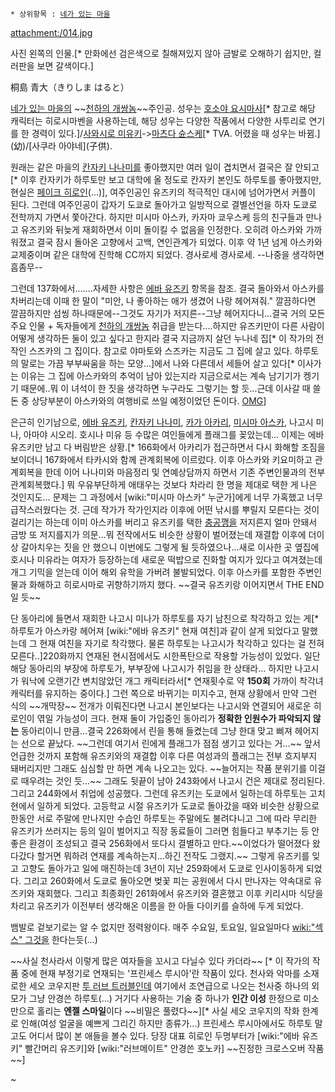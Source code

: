  * 상위항목 : [[네가 있는 마을]]

attachment:/014.jpg

사진 왼쪽의 인물.[* 만화에선 검은색으로 칠해져있지 않아 금발로 오해하기 쉽지만, 컬러판을 보면 갈색이다.]

桐島 青大（きりしま はると）

[[네가 있는 마을]]의 ~~[[천하의 개쌍놈]]~~주인공. 성우는 [[호소야 요시마사]][* 참고로 해당 캐릭터는 히로시마벤을 사용하는데, 해당 성우는 다양한 작품에서 다양한 사투리로 연기를 한 경력이 있다.]/[[사와시로 미유키]]->[[마츠다 슌스케]][* TVA. 어렸을 때 성우는 바뀜.](幼)/[사쿠라 아야네](子供). 

원래는 같은 마을의 [[칸자키 나나미]]를 좋아했지만 여러 일이 겹치면서 결국은 잘 안되고[* 이후 칸자키가 하루토만 보고 대학에 올 정도로 칸자키 본인도 하루토를 좋아했지만, 현실은 [[페이크 히로인]](...)], 여주인공인 유즈키의 적극적인 대시에 넘어가면서 커플이 된다. 그런데 여주인공이 갑자기 도쿄로 돌아가고 일방적으로 결별선언을 하자 도쿄로 전학까지 가면서 쫓아간다. 하지만 미시마 아스카, 카자마 쿄우스케 등의 친구들과 만나고 유즈키와 뒤늦게 재회하면서 이미 돌이킬 수 없음을 인정한다. 오히려 아스카와 가까워졌고 결국 잠시 돌아온 고향에서 고백, 연인관계가 되었다. 이후 약 1년 넘게 아스카와 교제중이며 같은 대학에 진학해 CC까지 되었다. 경사로세 경사로세. --나중을 생각하면 흠좀무-- 

그런데 137화에서.......자세한 사항은 [[에바 유즈키]] 항목을 참조. 결국 돌아와서 아스카를 차버리는데 이때 한 말이 "미안, 나 좋아하는 애가 생겼어 나랑 헤어져줘." 깔끔하다면 깔끔하지만 섬씽 하나때문에--그것도 자기가 저지른--그냥 헤어지다니...결국 거의 모든 주요 인물 + 독자들에게 [[천하의 개쌍놈]] 취급을 받는다....하지만 유즈키만이 다른 사람이 어떻게 생각하든 둘이 있고 싶다고 한지라 결국 지금까지 살던 누나네 집[* 이 작가의 전작인 스즈카의 그 집이다. 참고로 야마토와 스즈카는 지금도 그 집에 살고 있다. 하루토의 말로는 가끔 부부싸움을 하는 모양...]에서 나와 다른데서 세들어 살고 있다[* 이사가는 이유는 그 집에 아스카와의 추억이 남아 있는지라 지금으로서는 계속 남기기가 켕기기 때문에..뭐 이 녀석이 한 짓을 생각하면 누구라도 그렇기는 할 듯...근데 이사갈 때 쓸 돈 중 상당부분이 아스카와의 여행비로 쓰일 예정이었던 돈이다. [[OMG]]]

은근히 인기남으로, [[에바 유즈키]], [[칸자키 나나미]], [[카가 아카리]], [[미시마 아스카]], 나고시 미나, 아마야 시오리. 호시나 미유 등 수많은 여인들에게 플래그를 꽂았는데... 이제는 에바 유즈키만 남고 다 버림받은 상황.[* 166화에서 아카리가 접근하면서 다시 화해할 조짐을 보이더니 167화에서 타카시와 함께 관계회복에 이르렀다. 이후 아스카와 키요미하고 관계회복을 한데 이어 나나미와 마음정리 및 연예상담까지 하면서 기존 주변인물과의 전부 관계회복했다.] 뭐 우유부단하게 애태우는 것보다 차라리 한 명을 제대로 택한 게 나은 것인지도... 문제는 그 과정에서 [wiki:"미시마 아스카" 누군가]에게 너무 가혹했고 너무 급작스러웠다는 것. 근데 작가가 작가인지라 이후에 어떤 낚시를 뿌릴지 모른다는 것이 걸리기는 하는데 이미 아스카를 버리고 유즈키를 택한 [[충공깽]]을 저지른지 얼마 안돼서 금방 또 저지를지가 의문...뭐 전작에서도 비슷한 상황이 벌어졌는데 재결합 이후에 더이상 갈아치우는 짓을 안 했으니 이번에도 그렇게 될 듯하였으나...새로 이사한 곳 옆집에 호시나 미유라는 여자가 등장하는데 새로운 떡밥으로 진화할 여지가 있다고 여겨졌는데 개그 기믹을 얻는데 이어 해외 유학을 가버려 불발되었다. 이후 아스카를 포함한 주변인물과 화해하고 히로시마로 귀향하기까지 했다. ~~결국 유즈키랑 이어지면서 THE END일 듯~~

단 동아리에 들면서 재회한 나고시 미나가 하루토를 자기 남친으로 착각하고 있는 게[* 하루토가 아스카랑 헤어져 [wiki:"에바 유즈키" 현재 여친]과 같이 살게 되었다고 말했는데 그 현재 여친을 자기로 착각했다. 물론 하루토는 나고시가 착각하고 있다는 걸 전혀 모른다..]220화까지 연재된 현시점에서도 시한폭탄으로 작용할 가능성이 있었다. 일단 해당 동아리의 부장에 하루토가, 부부장에 나고시가 취임을 한 상태라... 하지만 나고시가 워낙에 오랜기간 변치않았던 개그 캐릭터라서[* 연재횟수로 약 '''150회''' 가까이 착각녀 캐릭터를 유지하는 중이다.] 그런 쪽으로 바뀌기는 미지수고, 현재 상황에서 만약 그런 식의 ~~개막장~~ 전개가 이뤄진다면 나고시 본인보다는 나고시와 연결되어 새로운 히로인이 엮일 가능성이 크다. 현재 둘이 가입중인 동아리가 '''정확한 인원수가 파악되지 않는''' 동아리이니 만큼...결국 226화에서 린을 통해 들켰는데 그냥 한대 맞고 삐져 헤어지는 선으로 끝났다. ~~그런데 여기서 린에게 플래그가 점점 생기고 있다는 거...~~ 앞서 언급한 것까지 포함해 유즈키와의 재결합 이후 다른 여성과의 플래그는 전부 흐지부지 돼버리지만 그래도 심심할 만 하면 계속 나오고는 있다. ~~늘어지는 작품 분위기를 이걸로 때우려는 것인 듯...~~ 그래도 뒷끝이 남아 243화에서 나고시 건은 제대로 정리된다. 그리고 244화에서 취업에 성공했다. 그런데 유즈키는 도쿄에서 일하는데 하루토는 고치현에서 일하게 되었다. 고등학교 시절 유즈키가 도쿄로 돌아갔을 때와 비슷한 상황으로 한동안 서로 주말에 만나지만 수습인 하루토는 주말에도 불려다니고 그에 따라 무리한 유즈키가 쓰러지는 등의 일이 벌어지고 직장 동료들이 그러면 힘들다고 부추기는 등 안 좋은 환경이 조성되고 결국 256화에서 또다시 결별하고 만다.~~이었다가 떨어졌다 왔다갔다 할거면 뭐하려 연재를 계속하는지...하긴 전작도 그랬지.~~ 그렇게 유즈키를 잊고 고향도 돌아가고 일에 매진하는데 3년이 지난 259화에서 도쿄로 인사이동하게 되었다. 그리고 260화에서 도쿄로 돌아오면 벚꽃 피는 공원에서 다시 만나자는 약속대로 유즈키와 재회했다. 그리고 최종화인 261화에서 유즈키와 결혼했고 이후 키리시마 식당을 차리고 유즈키가 이전부터 생각해온 이름을 한 아들 다이키를 슬하에 두게 되었다.

뱀발로 겉보기로는 알 수 없지만 정력왕이다. 매주 수요일, 토요일, 일요일마다 [[wiki:"섹스" 그것]]을 한다는듯(...)

~~사실 천사라서 이렇게 많은 여자들을 꼬시고 다닐수 있다 카더라~~ [* 이 작가의 작품 중에 현재 부정기로 연재되는 '프린세스 루시아'란 작품이 있다. 천사와 악마를 소재로한 세오 코우지판 [[투 러브 트러블]]인데 여기에서 조연급으로 나오는 천사중 하나의 외모가 그냥 안경쓴 하루토(...) 거기다 사용하는 기술 중 하나가 '''인간 이성''' 한정으로 미소만으로 홀리는 '''엔젤 스마일'''이다 ~~비밀은 풀렸다~~][* 사실 세오 코우지의 작화 한계로 인해(여성 얼굴을 예쁘게 그리긴 하지만 종류가...)  프린세스 루시아에서도 하루토 말고도 어디서 많이 본 애들을 볼수 있다. 당장 대표 히로인 두명부터가 [wiki:"에바 유즈키" 빨간머리 유즈키]와 [wiki:"러브메이트" 안경쓴 호노카] ~~진정한 크로스오버 작품~~]

~
